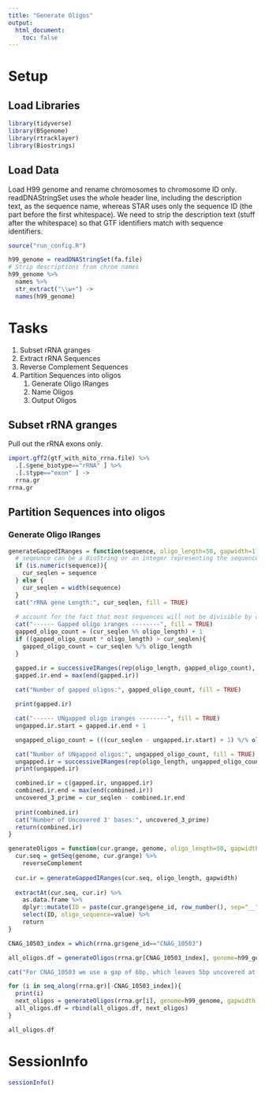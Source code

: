 ```yaml
---
title: "Generate Oligos"
output:
  html_document:
    toc: false
---
```


# Setup
## Load Libraries
```r
library(tidyverse)
library(BSgenome)
library(rtracklayer)
library(Biostrings)
```

## Load Data
Load H99 genome and rename chromosomes to chromosome ID only. readDNAStringSet uses the whole header line, including the description text, as the sequence name, whereas STAR uses only the sequence ID (the part before the first whitespace).  We need to strip the description text (stuff after the whitespace) so that GTF identifiers match with sequence identifiers.
```r
source("run_config.R")

h99_genome = readDNAStringSet(fa.file)
# Strip descriptions from chrom names
h99_genome %>%
  names %>%
  str_extract("\\w+") ->
  names(h99_genome)
```

# Tasks
1. Subset rRNA granges
1. Extract rRNA Sequences
1. Reverse Complement Sequences
1. Partition Sequences into oligos
    1. Generate Oligo IRanges
    2. Name Oligos
    3. Output Oligos

## Subset rRNA granges
Pull out the rRNA exons only.
```r
import.gff2(gtf_with_mito_rrna.file) %>%
  .[.$gene_biotype=="rRNA" ] %>%
  .[.$type=="exon" ] ->
  rrna.gr
rrna.gr
```


## Partition Sequences into oligos
### Generate Oligo IRanges
```r
generateGappedIRanges = function(sequence, oligo_length=50, gapwidth=1) {
  # seqeunce can be a BioString or an integer representing the sequence length
  if (is.numeric(sequence)){
    cur_seqlen = sequence
  } else {
    cur_seqlen = width(sequence)
  }
  cat("rRNA gene Length:", cur_seqlen, fill = TRUE)
  
  # account for the fact that most sequences will not be divisible by oligo_length by gapping some oligos by 1 base
  cat("------ Gapped oligo iranges --------", fill = TRUE)
  gapped_oligo_count = (cur_seqlen %% oligo_length) + 1
  if ((gapped_oligo_count * oligo_length) > cur_seqlen){
    gapped_oligo_count = cur_seqlen %/% oligo_length
  }

  gapped.ir = successiveIRanges(rep(oligo_length, gapped_oligo_count), gapwidth = gapwidth)
  gapped.ir.end = max(end(gapped.ir))
  
  cat("Number of gapped oligos:", gapped_oligo_count, fill = TRUE)

  print(gapped.ir)

  cat("------ UNgapped oligo iranges --------", fill = TRUE)
  ungapped.ir.start = gapped.ir.end + 1

  ungapped_oligo_count = (((cur_seqlen - ungapped.ir.start) + 1) %/% oligo_length)

  cat("Number of UNgapped oligos:", ungapped_oligo_count, fill = TRUE)
  ungapped.ir = successiveIRanges(rep(oligo_length, ungapped_oligo_count), gapwidth = 0, from=ungapped.ir.start)
  print(ungapped.ir)

  combined.ir = c(gapped.ir, ungapped.ir)
  combined.ir.end = max(end(combined.ir))
  uncovered_3_prime = cur_seqlen - combined.ir.end
    
  print(combined.ir)
  cat("Number of Uncovered 3' bases:", uncovered_3_prime)
  return(combined.ir)
}
```

```r
generateOligos = function(cur.grange, genome, oligo_length=50, gapwidth=1){
  cur.seq = getSeq(genome, cur.grange) %>%
    reverseComplement
  
  cur.ir = generateGappedIRanges(cur.seq, oligo_length, gapwidth)
  
  extractAt(cur.seq, cur.ir) %>%
    as.data.frame %>%
    dplyr::mutate(ID = paste(cur.grange$gene_id, row_number(), sep="__")) %>%
    select(ID, oligo_sequence=value) %>%
    return
}
```

```r
CNAG_10503_index = which(rrna.gr$gene_id=="CNAG_10503")

all_oligos.df = generateOligos(rrna.gr[CNAG_10503_index], genome=h99_genome, gapwidth = 6)

cat("For CNAG_10503 we use a gap of 6bp, which leaves 5bp uncovered at the 3' end, since it is too short for gap adjustment with gapwidth=1", fill = TRUE)

for (i in seq_along(rrna.gr)[-CNAG_10503_index]){
  print(i)
  next_oligos = generateOligos(rrna.gr[i], genome=h99_genome, gapwidth = 1)
  all_oligos.df = rbind(all_oligos.df, next_oligos)
}

all_oligos.df
```

# SessionInfo
```r
sessionInfo()
```
